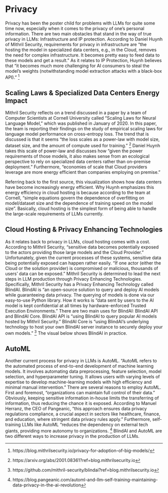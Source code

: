 # Privacy
Privacy has been the poster child for problems with LLMs for quite some time now, especially when it comes to the privacy of one’s personal information. There are two main obstacles that stand in the way of true privacy in LLMs: Infrastructure and IP protection. According to Daniel Huynh of Mithril Security, requirements for privacy in infrastructure are “the hosting the model in specialized data centers, e.g., in the Cloud, removes the need for complex infrastructure. It becomes pretty easy to feed data to these models and get a result.” As it relates to IP Protection, Huynh believes that “it becomes much more challenging for AI consumers to steal the model's weights (notwithstanding model extraction attacks with a black-box API).” [^1]

## Scaling Laws & Specialized Data Centers Energy Impact
Mithril Security reflects on a trend discussed in a paper by a team of Computer Scientists at Cornell University called “Scaling Laws for Neural Language Model,” which was published in January of 2020. In this paper, the team is reporting their findings on the study of empirical scaling laws for language model performance on cross-entropy loss. The trend that is discussed is that it seems “the loss scales as a power-law with model size, dataset size, and the amount of compute used for training.” [^2] Daniel Huynh takes this scale of power-law and discusses how “given the power requirements of those models, it also makes sense from an ecological perspective to rely on specialized data centers rather than on-premise deployment.” Furthermore, “economies of scale that Cloud providers leverage are more energy efficient than companies employing on premise.”

Referring back to the first source, this visualization shows how data centers have become increasingly energy efficient. Why Huynh emphasizes this energy efficiency in cloud hosting is because according to the team at Cornell, “simple equations govern the dependence of overfitting on model/dataset size and the dependence of training speed on the model size”. Basically, cloud hosting is the simplest form of being able to handle the large-scale requirements of LLMs currently. 

## Cloud Hosting & Privacy Enhancing Technologies
As it relates back to privacy in LLMs, cloud hosting comes with a cost. According to Mithril Security, “sensitive data becomes potentially exposed to the actors providing those large models and the Cloud Provider.” Unfortunately, given the current processes of these systems, sensitive data being potentially exposed can happen rather easily. “If one actor (either the Cloud or the solution provider) is compromised or malicious, thousands of users' data can be exposed.” Mithril Security is determined to lead the next steps in LLM production through Privacy Enhancing Technologies. Specifically, Mithril Security has a Privacy Enhancing Technology called BlindAI. BlindAI is “an open-source solution to query and deploy AI models while guaranteeing data privacy. The querying of models is done via our easy-to-use Python library. How it works is “data sent by users to the AI model is kept confidential at all times by hardware-enforced Trusted Execution Environments.” There are two main uses for BlindAI: BlindAI API and BlindAI Core. BlindAI API is “using BlindAI to query popular AI models hosted by Mithril Security.” BlindAI Core is “using BlindAI's underlying technology to host your own BlindAI server instance to securely deploy your own models.” [^3] The visual below shows BlindAI in practice. 

## AutoML
Another current process for privacy in LLMs is AutoML. “AutoML refers to the automated process of end-to-end development of machine learning models. It involves automating data preprocessing, feature selection, model selection, and hyperparameter tuning. It allows users with varying levels of expertise to develop machine-learning models with high efficiency and minimal manual intervention.” There are several reasons to employ AutoML. First and foremost, “organizations can maintain full control of their data.” Obviously, keeping sensitive information in-house limits the transferring of information, thus reducing the chance it is exposed. According to Manuel Herranz, the CEO of Pangeanic, “this approach ensures data privacy regulations compliance, a crucial aspect in sectors like healthcare, finance, and education, where stringent data privacy rules apply.” Furthermore, self-training LLMs like AutoML “reduces the dependency on external tech giants, providing more autonomy to organizations. [^4] BlindAI and AutoML are two different ways to increase privacy in the production of LLMs.

[^1]: https://blog.mithrilsecurity.io/privacy-for-adoption-of-big-models/
[^2]: https://arxiv.org/abs/2001.08361?ref=blog.mithrilsecurity.io
[^3]: https://github.com/mithril-security/blindai?ref=blog.mithrilsecurity.io
[^4]:https://blog.pangeanic.com/automl-and-llm-self-training-maintaining-data-privacy-in-the-ai-revolution 




